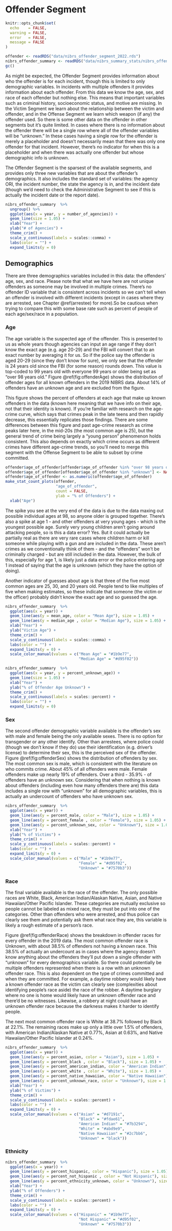 # Offender Segment

```r
knitr::opts_chunk$set(
  echo    = FALSE,
  warning = FALSE,
  error   = FALSE,
  message = FALSE
)
```

```r

offender <- readRDS("data/nibrs_offender_segment_2022.rds")
nibrs_offender_summary <- readRDS("data/nibrs_summary_stats/nibrs_offender_summary_stats.rds")
gc()
```

As might be expected, the Offender Segment provides information about who the offender is for each incident, though this is limited to only demographic variables. In incidents with multiple offenders it provides information about each offender. From this data we know the age, sex, and race of each offender but nothing else. This means that important variables such as criminal history, socioeconomic status, and motive are missing. In the Victim Segment we learn about the relationship between the victim and offender, and in the Offense Segment we learn which weapon (if any) the offender used. So there is some other data on the offender in other segments but it's quite limited. In cases where there is no information about the offender there will be a single row where all of the offender variables will be "unknown." In these cases having a single row for the offender is merely a placeholder and doesn't necessarily mean that there was only one offender for that incident. However, there's no indicator for when this is a placeholder and when there was actually one offender but whose demographic info is unknown.

The Offender Segment is the sparsest of the available segments, and provides only three new variables that are about the offender's demographics. It also includes the standard set of variables: the agency ORI, the incident number, the state the agency is in, and the incident date (though we'd need to check the Administrative Segment to see if this is actually the incident date or the report date).

```r
nibrs_offender_summary  %>%
  ungroup() %>%
  ggplot(aes(x = year, y = number_of_agencies)) +
  geom_line(size = 1.05) +
  xlab("Year") +
  ylab("# of Agencies") +
  theme_crim() +
  scale_y_continuous(labels = scales::comma) +
  labs(color = "") +
  expand_limits(y = 0)
```

## Demographics

There are three demographics variables included in this data: the offenders' age, sex, and race. Please note that what we have here are not unique offenders as someone may be involved in multiple crimes. There's no offender ID variable that is consistent across incidents so we can't tell when an offender is involved with different incidents (except in cases where they are arrested, see Chapter \@ref(arrestee) for more).So be cautious when trying to compare this with some base rate such as percent of people of each age/sex/race in a population.  

### Age 

The age variable is the suspected age of the offender. This is presented to us as whole years though agencies can input an age range if they don't know the exact age (e.g. age 20-29) and the FBI will convert that to an exact number by averaging it for us. So if the police say the offender is aged 20-29 (since they don't know for sure), we only see that the offender is 24 years old since the FBI (for some reason) rounds down. This value is top-coded to 99 years old with everyone 99 years or older being set as "over 98 years old." Figure \@ref(fig:offenderAge) shows the distribution of offender ages for all known offenders in the 2019 NIBRS data. About 14% of offenders have an unknown age and are excluded from the figure. 

This figure shows the percent of offenders at each age that make up known offenders in the data (known here meaning that we have info on their age, not that their identity is known). If you're familiar with research on the age-crime curve, which says that crimes peak in the late teens and then rapidly decrease, this essentially replicates those findings. There are some differences between this figure and past age-crime research as crime peaks later here, in the mid-20s (the most common age is 25), but the general trend of crime being largely a "young person" phenomenon holds consistent. This also depends on exactly which crime occurs as different crimes have different age-crime trends, so you'll need to merge this segment with the Offense Segment to be able to subset by crime committed. 

```r

offender$age_of_offender[offender$age_of_offender %in% "over 98 years old"] <- 99
offender$age_of_offender[offender$age_of_offender %in% "unknown"] <- NA
offender$age_of_offender <- as.numeric(offender$age_of_offender)
make_stat_count_plots(offender,
                      "age_of_offender", 
                      count = FALSE,
                      ylab = "% of Offenders") +
  xlab("Age")
```

The spike you see at the very end of the data is due to the data maxing out possible individual ages at 98, so anyone older is grouped together. There's also a spike at age 1 - and other offenders at very young ages - which is the youngest possible age. Surely very young children aren't going around attacking people, so is this a data error? Yes. But it could actually be partially real as there are very rare cases where children harm or kill someone while playing with a gun and are included in the data. These aren't crimes as we conventionally think of them - and the "offenders" won't be criminally charged - but are still included in the data. However, the bulk of this, especially for age 1, is likely just a data error or the police entering age 1 instead of saying that the age is unknown (which they have the option of doing).    

Another indicator of guesses about age is that three of the five most common ages are 25, 30, and 20 years old. People tend to like multiples of five when making estimates, so these indicate that someone (the victim or the officer) probably didn't know the exact age and so guessed the age. 

```r
nibrs_offender_summary  %>%
  ggplot(aes(x = year)) +
  geom_line(aes(y = mean_age, color = "Mean Age"), size = 1.05) +
  geom_line(aes(y = median_age , color = "Median Age"), size = 1.05) +
  xlab("Year") +
  ylab("Victim Age") +
  theme_crim() +
  scale_y_continuous(labels = scales::comma) +
  labs(color = "") +
  expand_limits(y = 0) +
  scale_color_manual(values = c("Mean Age" = "#1b9e77",
                                "Median Age" = "#d95f02"))
```

```r
nibrs_offender_summary  %>%
  ggplot(aes(x = year, y = percent_unknown_age)) +
  geom_line(size = 1.05) + 
  xlab("Year") +
  ylab("% of Offender Age Unknown") +
  theme_crim() +
  scale_y_continuous(labels = scales::percent) +
  labs(color = "") +
  expand_limits(y = 0) 
```


### Sex

The second offender demographic variable available is the offender's sex with male and female being the only available sexes. There is no option for transgender or any other identify. Other than arrestees, where police could (though we don't know if they do) use their identification (e.g. driver's license) to determine their sex, this is the perceived sex of the offender. Figure \@ref(fig:offenderSex) shows the distribution of offenders by sex. The most common sex is male, which is consistent with the literature on who commits crime. About 45% of all offenders were male. Female  offenders make up nearly 19% of offenders. Over a third - 35.9% - of offenders have an unknown sex. Considering that when nothing is known about offenders (including even how many offenders there are) this data includes a single row with "unknown" for all demographic variables, this is actually an undercount of offenders who have unknown sex. 


```r
nibrs_offender_summary  %>%
  ggplot(aes(x = year)) +
  geom_line(aes(y = percent_male, color = "Male"), size = 1.05) +
  geom_line(aes(y = percent_female , color = "Female"), size = 1.05) +
  geom_line(aes(y = percent_unknown_sex, color = "Unknown"), size = 1.05) +
  xlab("Year") +
  ylab("% of Victims") +
  theme_crim() +
  scale_y_continuous(labels = scales::percent) +
  labs(color = "") +
  expand_limits(y = 0) +
  scale_color_manual(values = c("Male" = "#1b9e77",
                                "Female" = "#d95f02",
                                "Unknown" = "#7570b3"))
```

### Race

The final variable available is the race of the offender. The only possible races are White, Black, American Indian/Alaskan Native, Asian, and Native Hawaiian/Other Pacific Islander. These categories are mutually exclusive so people cannot be labeled as mixed race, they must be put into one of the categories. Other than offenders who were arrested, and thus police can clearly see them and potentially ask them what race they are, this variable is likely a rough estimate of a person's race.     

Figure \@ref(fig:offenderRace) shows the breakdown in offender races for every offender in the 2019 data. The most common offender race is Unknown, with about 38.5% of offenders not having a known race. This 38.5% of actually an undercount as in cases where the agency doesn't know anything about the offenders they'll put down a single offender with "unknown" for every demographics variable. So there could potentially be multiple offenders represented when there is a row with an unknown offender race. This is also dependent on the type of crimes committed and when they are committed. For example, a daytime robbery would likely have a known offender race as the victim can clearly see (complexities about identifying people's race aside) the race of the robber. A daytime burglary where no one is home would likely have an unknown offender race and there'd be no witnesses. Likewise, a robbery at night could have an unknown offender race because the darkness makes it harder to identify people.

The next most common offender race is White at 38.7% followed by Black at 22.1%. The remaining races make up only a little over 1.5% of offenders, with American Indian/Alaskan Native at 0.77%, Asian at 0.63%, and Native Hawaiian/Other Pacific Islander at 0.24%.


```r
nibrs_offender_summary  %>%
  ggplot(aes(x = year)) +
  geom_line(aes(y = percent_asian, color = "Asian"), size = 1.05) +
  geom_line(aes(y = percent_black , color = "Black"), size = 1.05) +
  geom_line(aes(y = percent_american_indian, color = "American Indian"), size = 1.05) +
  geom_line(aes(y = percent_white , color = "White"), size = 1.05) +
  geom_line(aes(y = percent_native_hawaiian, color = "Native Hawaiian"), size = 1.05) +
  geom_line(aes(y = percent_unknown_race, color = "Unknown"), size = 1.05) +
  xlab("Year") +
  ylab("% of Victims") +
  theme_crim() +
  scale_y_continuous(labels = scales::percent) +
  labs(color = "") +
  expand_limits(y = 0) +
  scale_color_manual(values = c("Asian" = "#d7191c",
                                "Black" = "#fdae61",
                                "American Indian" = "#7b3294",
                                "White" = "#abd9e9",
                                "Native Hawaiian" = "#2c7bb6",
                                "Unknown" = "black"))
```


### Ethnicity

```r
nibrs_offender_summary  %>%
  ggplot(aes(x = year)) +
  geom_line(aes(y = percent_hispanic, color = "Hispanic"), size = 1.05) +
  geom_line(aes(y = percent_not_hispanic , color = "Not Hispanic"), size = 1.05) +
  geom_line(aes(y = percent_ethnicity_unknown, color = "Unknown"), size = 1.05) +
  xlab("Year") +
  ylab("% of Offenders") +
  theme_crim() +
  scale_y_continuous(labels = scales::percent) +
  labs(color = "") +
  expand_limits(y = 0) +
  scale_color_manual(values = c("Hispanic" = "#1b9e77",
                                "Not Hispanic" = "#d95f02",
                                "Unknown" = "#7570b3"))
```